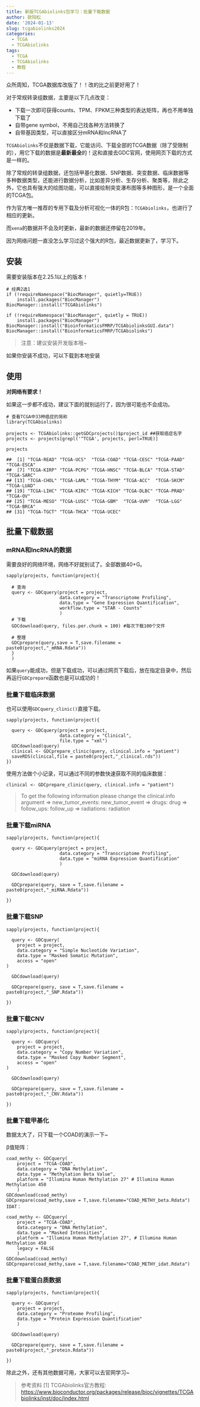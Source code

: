 ```yaml
---
title: 新版TCGAbiolinks包学习：批量下载数据
author: 欧阳松
date: '2024-01-13'
slug: tcgabiolinks2024
categories:
  - TCGA
  - TCGAbiolinks
tags:
  - TCGA
  - TCGAbiolinks
  - 教程
---
```


众所周知，TCGA数据库改版了！！改的比之前更好用了！

对于常规转录组数据，主要是以下几点改变：

-   下载一次即可获得counts、TPM、FPKM三种类型的表达矩阵，再也不用单独下载了
-   自带gene symbol，不用自己找各种方法转换了
-   自带基因类型，可以直接区分mRNA和lncRNA了

`TCGAbiolinks`不仅是数据下载，它能访问、下载全部的TCGA数据（除了受限制的），用它下载的数据是**最新最全**的！这和直接去GDC官网，使用网页下载的方式是一样的。

除了常规的转录组数据，还包括甲基化数据、SNP数据、突变数据、临床数据等多种数据类型，还能进行数据分析，比如差异分析、生存分析、聚类等，除此之外，它也具有强大的绘图功能，可以直接绘制突变瀑布图等多种图形，是一个全面的TCGA包。

作为官方唯一推荐的专用下载及分析可视化一体的R包：`TCGAbiolinks`，也进行了相应的更新。

而`xena`的数据并不会及时更新，最新的数据还停留在2019年。

因为网络问题一直没怎么学习过这个强大的R包，最近数据更新了，学习下。

## 安装

需要安装版本在2.25.1以上的版本！

```         
# 经典2选1
if (!requireNamespace("BiocManager", quietly=TRUE))
    install.packages("BiocManager")
BiocManager::install("TCGAbiolinks")

if (!requireNamespace("BiocManager", quietly = TRUE))
    install.packages("BiocManager")
BiocManager::install("BioinformaticsFMRP/TCGAbiolinksGUI.data")
BiocManager::install("BioinformaticsFMRP/TCGAbiolinks")
```

> 注意：建议安装开发版本哦\~

如果你安装不成功，可以下载到本地安装

## 使用

**对网络有要求！**

如果这一步都不成功，建议下面的就别运行了，因为很可能也不会成功。

```         
# 查看TCGA中33种癌症的简称
library(TCGAbiolinks)

projects <- TCGAbiolinks::getGDCprojects()$project_id ##获取癌症名字
projects <- projects[grepl('^TCGA', projects, perl=TRUE)]

projects

##  [1] "TCGA-READ" "TCGA-UCS"  "TCGA-COAD" "TCGA-CESC" "TCGA-PAAD" "TCGA-ESCA"
##  [7] "TCGA-KIRP" "TCGA-PCPG" "TCGA-HNSC" "TCGA-BLCA" "TCGA-STAD" "TCGA-SARC"
## [13] "TCGA-CHOL" "TCGA-LAML" "TCGA-THYM" "TCGA-ACC"  "TCGA-SKCM" "TCGA-LUAD"
## [19] "TCGA-LIHC" "TCGA-KIRC" "TCGA-KICH" "TCGA-DLBC" "TCGA-PRAD" "TCGA-OV"  
## [25] "TCGA-MESO" "TCGA-LUSC" "TCGA-GBM"  "TCGA-UVM"  "TCGA-LGG"  "TCGA-BRCA"
## [31] "TCGA-TGCT" "TCGA-THCA" "TCGA-UCEC"
```

## 批量下载数据

### mRNA和lncRNA的数据

需要良好的网络环境，网络不好就别试了。全部数据40+G。

```         
sapply(projects, function(project){
  
  # 查询
  query <- GDCquery(project = project,
                    data.category = "Transcriptome Profiling",
                    data.type = "Gene Expression Quantification",
                    workflow.type = "STAR - Counts"
                    )
  # 下载
  GDCdownload(query, files.per.chunk = 100) #每次下载100个文件
  
  # 整理
  GDCprepare(query,save = T,save.filename = paste0(project,"_mRNA.Rdata"))
  }
  )
```

如果`query`能成功，但是下载成功，可以通过网页下载后，放在指定目录中，然后再运行`GDCprepare`函数也是可以成功的！

### 批量下载临床数据

也可以使用`GDCquery_clinic()`直接下载。

```         
sapply(projects, function(project){
  
  query <- GDCquery(project = project,
                    data.category = "Clinical", 
                    file.type = "xml")
  GDCdownload(query)
  clinical <- GDCprepare_clinic(query, clinical.info = "patient")
  saveRDS(clinical,file = paste0(project,"_clinical.rds"))
})
```

使用方法做个小记录，可以通过不同的参数快速获取不同的临床数据：

```         
clinical <- GDCprepare_clinic(query, clinical.info = "patient")
```

> To get the following information please change the clinical.info argument =\> new_tumor_events: new_tumor_event =\> drugs: drug =\> follow_ups: follow_up =\> radiations: radiation

### 批量下载miRNA

```         
sapply(projects, function(project){
  
  query <- GDCquery(project = project,
                    data.category = "Transcriptome Profiling",
                    data.type = "miRNA Expression Quantification"
                    )
  
  GDCdownload(query)
  
  GDCprepare(query, save = T,save.filename = paste0(project,"_miRNA.Rdata"))
  
})
```

### 批量下载SNP

```         
sapply(projects, function(project){
  
  query <- GDCquery(
    project = project, 
    data.category = "Simple Nucleotide Variation",
    data.type = "Masked Somatic Mutation",
    access = "open"
)
  
  GDCdownload(query)
  
  GDCprepare(query, save = T,save.filename = paste0(project,"_SNP.Rdata"))
  
})
```

### 批量下载CNV

```         
sapply(projects, function(project){
  
  query <- GDCquery(
    project = project,
    data.category = "Copy Number Variation",
    data.type = "Masked Copy Number Segment",              
    access = "open"
)
  
  GDCdownload(query)
  
  GDCprepare(query, save = T,save.filename = paste0(project,"_CNV.Rdata"))
  
})
```

### 批量下载甲基化

数据太大了，只下载一个COAD的演示一下\~

β值矩阵：

```         
coad_methy <- GDCquery(
    project = "TCGA-COAD", 
    data.category = "DNA Methylation", 
    data.type = "Methylation Beta Value",
    platform = "Illumina Human Methylation 27" # Illumina Human Methylation 450
    )
GDCdownload(coad_methy)
GDCprepare(coad_methy,save = T,save.filename="COAD_METHY_beta.Rdata")
IDAT：

coad_methy <- GDCquery(
    project = "TCGA-COAD", 
    data.category = "DNA Methylation", 
    data.type = "Masked Intensities",
    platform = "Illumina Human Methylation 27", # Illumina Human Methylation 450
    legacy = FALSE
    )
GDCdownload(coad_methy)
GDCprepare(coad_methy,save = T,save.filename="COAD_METHY_idat.Rdata")
```

### 批量下载蛋白质数据

```         
sapply(projects, function(project){
  
  query <- GDCquery(
    project = project,
    data.category = "Proteome Profiling",
    data.type = "Protein Expression Quantification"
    )
  
  GDCdownload(query)
  
  GDCprepare(query, save = T,save.filename = paste0(project,"_protein.Rdata"))
  
})
```

除此之外，还有其他数据可用，大家可以去官网学习\~

> 参考资料 [1] TCGAbiolinks官方教程: <https://www.bioconductor.org/packages/release/bioc/vignettes/TCGAbiolinks/inst/doc/index.html>
